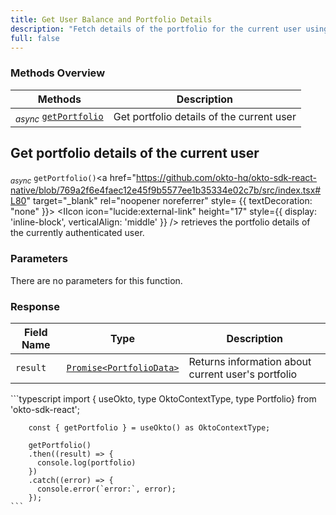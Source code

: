 ```yaml
---
title: Get User Balance and Portfolio Details 
description: "Fetch details of the portfolio for the current user using the Okto SDK."
full: false
---
```




### Methods Overview

| Methods                                                          | Description                               |                 
|------------------------------------------------------------------|-------------------------------------------|
| <sub><i>async</i></sub> [`getPortfolio`](#get-portfolio-details-of-the-current-user)   | Get portfolio details of the current user |

<div className="method-box">

## Get portfolio details of the current user

<sub><i>async</i></sub> `getPortfolio()`<a href="https://github.com/okto-hq/okto-sdk-react-native/blob/769a2f6e4faec12e45f9b5577ee1b35334e02c7b/src/index.tsx#L80" target="_blank" rel="noopener noreferrer" style= {{ textDecoration: "none" }}> <IIcon icon="lucide:external-link" height="17" style={{ display: 'inline-block', verticalAlign: 'middle' }} /></a> retrieves the portfolio details of the currently authenticated user.

### Parameters

There are no parameters for this function.

### Response

<Callout title="Success Response">

| Field Name | Type                     | Description                                         | 
|------------|--------------------------|-----------------------------------------------------|
| `result`   | [`Promise<PortfolioData>`](/api-docs#model/portfoliodata) | Returns information about current user's portfolio  | 

</Callout>


<Accordions>
<Accordion title="Example">
<Tabs items={['Typescript']}>
  <Tab value="Typescript">
    ```typescript
        import { useOkto, type OktoContextType, type Portfolio} from 'okto-sdk-react';
 
        const { getPortfolio } = useOkto() as OktoContextType;
 
        getPortfolio()
        .then((result) => {
          console.log(portfolio)
        })
        .catch((error) => {
          console.error(`error:`, error);
        });
    ```
  </Tab>
</Tabs>
</Accordion>
</Accordions>

</div>